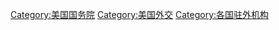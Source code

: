 {{Commonscat|Embassies of the United States}}
{{Catmore|美國駐外機構列表}}
[[Category:美国国务院|Category:美国国务院]]
[[Category:美国外交|Category:美国外交]]
[[Category:各国驻外机构|Category:各国驻外机构]]